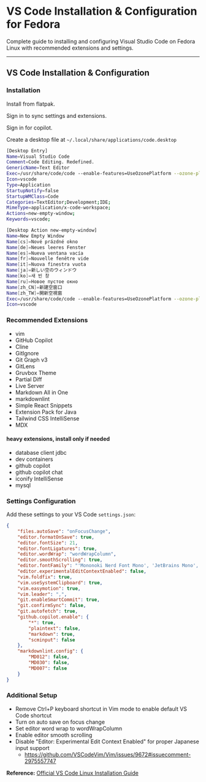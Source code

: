 # VS Code Installation & Configuration for Fedora

Complete guide to installing and configuring Visual Studio Code on Fedora Linux with recommended extensions and settings.

---

## VS Code Installation & Configuration

### Installation

Install from flatpak.

Sign in to sync settings and extensions.

Sign in for copilot.

Create a desktop file at `~/.local/share/applications/code.desktop`

```sh
[Desktop Entry]
Name=Visual Studio Code
Comment=Code Editing. Redefined.
GenericName=Text Editor
Exec=/usr/share/code/code --enable-features=UseOzonePlatform --ozone-platform=wayland --enable-wayland-ime --wayland-text-input-version=3 %F
Icon=vscode
Type=Application
StartupNotify=false
StartupWMClass=Code
Categories=TextEditor;Development;IDE;
MimeType=application/x-code-workspace;
Actions=new-empty-window;
Keywords=vscode;

[Desktop Action new-empty-window]
Name=New Empty Window
Name[cs]=Nové prázdné okno
Name[de]=Neues leeres Fenster
Name[es]=Nueva ventana vacía
Name[fr]=Nouvelle fenêtre vide
Name[it]=Nuova finestra vuota
Name[ja]=新しい空のウィンドウ
Name[ko]=새 빈 창
Name[ru]=Новое пустое окно
Name[zh_CN]=新建空窗口
Name[zh_TW]=開新空視窗
Exec=/usr/share/code/code --enable-features=UseOzonePlatform --ozone-platform=wayland --enable-wayland-ime --wayland-text-input-version=3 --new-window %F
Icon=vscode

```

### Recommended Extensions

- vim
- GitHub Copilot
- Cline
- GitIgnore
- Git Graph v3
- GitLens
- Gruvbox Theme
- Partial Diff
- Live Server
- Markdown All in One
- markdownlint
- Simple React Snippets
- Extension Pack for Java
- Tailwind CSS IntelliSense
- MDX

#### heavy extensions, install only if needed

- database client jdbc
- dev containers
- github copilot
- github copilot chat
- iconify IntelliSense
- mysql

### Settings Configuration
Add these settings to your VS Code `settings.json`:

```json
{
    "files.autoSave": "onFocusChange",
    "editor.formatOnSave": true,
    "editor.fontSize": 21,
    "editor.fontLigatures": true,
    "editor.wordWrap": "wordWrapColumn",
    "editor.smoothScrolling": true,
    "editor.fontFamily": "'Mononoki Nerd Font Mono', 'JetBrains Mono', monospace",
    "editor.experimentalEditContextEnabled": false,
    "vim.foldfix": true,
    "vim.useSystemClipboard": true,
    "vim.easymotion": true,
    "vim.leader": ",",
    "git.enableSmartCommit": true,
    "git.confirmSync": false,
    "git.autofetch": true,
    "github.copilot.enable": {
        "*": true,
        "plaintext": false,
        "markdown": true,
        "scminput": false
    },
    "markdownlint.config": {
        "MD012": false,
        "MD030": false,
        "MD007": false
    }
}
```

### Additional Setup
- Remove Ctrl+P keyboard shortcut in Vim mode to enable default VS Code shortcut
- Turn on auto save on focus change
- Set editor word wrap to wordWrapColumn
- Enable editor smooth scrolling
- Disable "Editor: Experimental Edit Context Enabled" for proper Japanese input support
  - https://github.com/VSCodeVim/Vim/issues/9672#issuecomment-2975557747

**Reference:** [Official VS Code Linux Installation Guide](https://code.visualstudio.com/docs/setup/linux#_rhel-fedora-and-centos-based-distributions)
